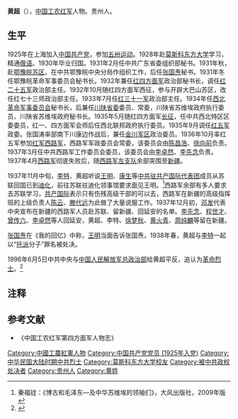 {{refimprove|time=2014-12-22T07:44:56+00:00}}
'''黄超'''（{{bd|1906年||1938年||}}），[[中国工农红军|中国工农红军]]人物。贵州人。

==生平==
1925年在上海加入[[中国共产党|中国共产党]]，参加[[五卅运动|五卅运动]]。1928年赴[[莫斯科东方大学|莫斯科东方大学]]学习，精通[[俄语|俄语]]。1930年毕业归国。1931年2月任中共广东省委组织部秘书。1931年秋，赴[[鄂豫皖苏区|鄂豫皖苏区]]，在中共鄂豫皖中央分局作组织工作，后任[[张国焘|张国焘]]秘书。1931年冬任鄂豫皖革命军事委员会秘书长。1932年兼任[[红四方面军|红四方面军]]政治部秘书长，调任[[红二十五军|红二十五军]]政治部主任。1932年10月随红四方面军西征，参与开辟大巴山苏区，改任红七十三师政治部主任。1933年7月任[[红三十一军|红三十一军]]政治部主任。1934年任[[西北革命军事委员会|西北革命军事委员会]]秘书长，后兼任[[川陕省|川陕省委]]委员、常委，川陕省苏维埃政府执行委员、川陕省苏维埃政府秘书长。1935年5月随红四方面军[[长征|长征]]，任中共西北特区区委委员，红一、四方面军会师后任西北联邦政府执行委员。1935年9月调任[[红五军团|红五军]]政委。张国涛率部南下川康边作战后，兼任[[金川军区|金川军区]]政治委员。1936年10月率红五军参加[[西路军|红军西路军]]，西路军军政委员会常委，该委员会由[[陈昌浩|陈昌浩]]、[[徐向前|徐向前]]负责。1937年3月任中共西路军工作委员会委员，该委员会由[[李卓然|李卓然]]、[[李先念|李先念]]负责。1937年4月[[西路军|西路军]]彻底失败后，随[[西路军左支队|西路军左支队]]余部突围至[[新疆|新疆]]。

1937年11月中旬，[[李特_(红军)|李特]]、黄超听说[[王明|王明]]、[[康生|康生]]等[[中共驻共产国际代表团|中共驻共产国际代表团]]成员从苏联回国已到[[迪化|迪化]]，前往苏联驻迪化领事馆要求面见王明。<ref>秦福铨：《博古和毛泽东—及中华苏维埃的领袖们》，大风出版社，2009年版</ref>西路军余部有多人要求去苏联学习，[[共产国际|共产国际]]表示只有伤残高级干部的可以去，西路军在新疆的高级指挥班的上级负责人[[陈云|陈云]]、[[滕代远|滕代远]]为此做了大量说服工作。1937年12月初，[[邓发|邓发]]代表中央宣布在新疆的西路军人员赴苏联、留新疆、回延安的名单。[[李先念|李先念]]、[[程世才|程世才]]、[[曾传六|曾传六]]、[[李卓然|李卓然]]等人回延安，黄超、李特、[[徐梦秋|徐梦秋]]、[[黄火青|黄火青]]、[[周纯麟|周纯麟]]等留在新疆。

[[张国焘|张国焘]]在《我的回忆》中称，[[王明|王明]]当面告诉张国焘，1938年春，黄超与[[李特_(红军)|李特]]一起以“[[托洛茨基主义|托派]]分子”罪名被处决。

1996年6月5日中共中央与[[中国人民解放军总政治部|中国人民解放军总政治部]]给黄超平反，追认为[[革命烈士|革命烈士]]。<ref>{{cite web | url=http://www.mod.gov.cn/hist/2014-04/14/content_4503529_3.htm | title=长征途中 是谁持枪阻拦毛泽东北上？ | website=人民网－中国共产党新闻网 | date=2014-04-14 | access-date=2018-01-30 | archive-url=https://web.archive.org/web/20180131023823/http://www.mod.gov.cn/hist/2014-04/14/content_4503529_3.htm | archive-date=2018-01-31 | dead-url=yes }}</ref>

== 注释 ==

{{Reflist}}

==参考文献==
* 《中国工农红军第四方面军人物志》

{{DEFAULTSORT:H}}
[[Category:中國工農紅軍人物|Category:中國工農紅軍人物]]
[[Category:中国共产党党员_(1925年入党)|Category:中国共产党党员 (1925年入党)]]
[[Category:中华民国大陆时期中共烈士|Category:中华民国大陆时期中共烈士]]
[[Category:莫斯科东方大学校友|Category:莫斯科东方大学校友]]
[[Category:被中共政权处决者|Category:被中共政权处决者]]
[[Category:贵州人|Category:贵州人]]
[[Category:黄姓|Category:黄姓]]